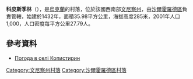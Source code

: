 {{coord|48|51|2|N|28|8|7|E|scale:30000|display=title}}

'''科皮斯季林'''（{{lang-uk|Копистирин}}），是[[烏克蘭|烏克蘭]]的村落，位於該國西南部[[文尼察州|文尼察州]]，由[[沙爾霍羅德區|沙爾霍羅德區]]負責管轄，始建於1432年，面積35.98平方公里，海拔高度285米，2001年人口1,000，人口密度每平方公里27.79人。

==參考資料==
* [http://weather.in.ua/ua/vinnickaja/11418 Погода в селі Копистирин] {{Wayback|url=http://weather.in.ua/ua/vinnickaja/11418 |date=20111220062000 }}

[[Category:文尼察州村落|Category:文尼察州村落]]
[[Category:沙爾霍羅德區村落|Category:沙爾霍羅德區村落]]


{{Vinnytsia-geo-stub}}